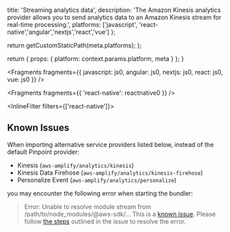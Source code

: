
  title: 'Streaming analytics data',
  description:
    'The Amazon Kinesis analytics provider allows you to send analytics data to an Amazon Kinesis stream for real-time processing.',
  platforms: ['javascript', 'react-native','angular','nextjs','react','vue'] 
};

  return getCustomStaticPath(meta.platforms);
};

  return {
    props: {
      platform: context.params.platform,
      meta
    }
  };
}


<Fragments fragments={{ javascript: js0, angular: js0, nextjs: js0, react: js0, vue: js0 }} />


<Fragments fragments={{ 'react-native': reactnative0 }} />


<InlineFilter filters={['react-native']}>

## Known Issues

When importing alternative service providers listed below, instead of the default Pinpoint provider:
* Kinesis (`aws-amplify/analytics/kinesis`)
* Kinesis Data Firehose (`aws-amplify/analytics/kinesis-firehose`)
* Personalize Event (`aws-amplify/analytics/personalize`)

you may encounter the following error when starting the bundler:

> Error: Unable to resolve module stream from /path/to/node_modules/@aws-sdk/...
This is a [known issue](https://github.com/aws/aws-sdk-js-v3/issues/4877). Please follow [the steps](https://github.com/aws/aws-sdk-js-v3/issues/4877#issuecomment-1656007484) 
outlined in the issue to resolve the error.

</InlineFilter>
